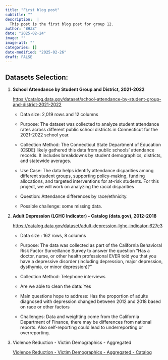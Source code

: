 ```yaml
---
title: "First blog post"
subtitle: ""
description:  |
  This post is the first blog post for group 12.
author: "BHZZ"
date: "2025-02-24"
image: ""
image-alt: ""
categories: []
date-modified: "2025-02-26"
draft: FALSE
---
```


## **Datasets Selection:**

1.  **School Attendance by Student Group and District, 2021-2022**

    <https://catalog.data.gov/dataset/school-attendance-by-student-group-and-district-2021-2022>

    -   Data size: 2,019 rows and 12 columns

    -   Purpose: The dataset was collected to analyze student attendance
        rates across different public school districts in Connecticut
        for the 2021-2022 school year.

    -   Collection Method: The Connecticut State Department of Education
        (CSDE) likely gathered this data from public schools' attendance
        records. It includes breakdowns by student demographics,
        districts, and statewide averages.

    -   Use Case: The data helps identify attendance disparities among
        different student groups, supporting policy-making, funding
        allocations, and targeted interventions for at-risk students.
        For this project, we will work on analyzing the racial
        disparities

    -   Question: Attendance differences by race/ethnicity.

    -   Possible challenge: some missing data.

2.  **Adult Depression (LGHC Indicator) - Catalog (data.gov),
    2012-2018**

    <https://catalog.data.gov/dataset/adult-depression-lghc-indicator-627e3>

    -   Data size : 162 rows, 8 columns

    -   Purpose: The data was collected as part of the California
        Behavioral Risk Factor Surveillance Survey to answer the
        question “Has a doctor, nurse, or other health professional EVER
        told you that you have a depressive disorder (including
        depression, major depression, dysthymia, or minor depression)?”

    -   Collection Method: Telephone interviews

    -   Are we able to clean the data: Yes

    -   Main questions hope to address: Has the proportion of adults
        diagnosed with depression changed between 2012 and 2018 based on
        race or other factors

    -   Challenges: Data and weighting come from the California
        Department of Finance, there may be differences from national
        reports. Also self-reporting could lead to underreporting or
        overreporting.

3.  Violence Reduction - Victim Demographics - Aggregated

    [Violence Reduction - Victim Demographics - Aggregated -
    Catalog](https://catalog.data.gov/dataset/violence-reduction-victim-demographics-aggregated)
